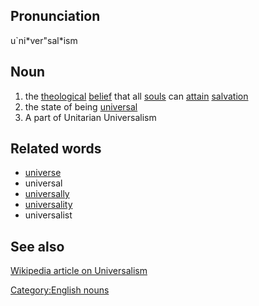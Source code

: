 ==Pronunciation==
u`ni*ver"sal*ism

==Noun==
# the [[theological]] [[belief]] that all [[soul]]s can [[attain]] [[salvation]]
# the state of being [[universal]]
# A part of Unitarian Universalism

==Related words==
* [[universe]]
* universal
* [[universally]]
* [[universality]]
* universalist

==See also==
[http://en2.wikipedia.org/wiki/Universalism Wikipedia article on Universalism]

[[Category:English nouns]]